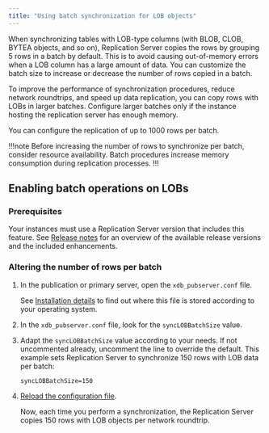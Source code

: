 ```yaml
---
title: "Using batch synchronization for LOB objects"
---
```


When synchronizing tables with LOB-type columns (with BLOB, CLOB, BYTEA objects, and so on), Replication Server copies the rows by grouping 5 rows in a batch by default. This is to avoid causing out-of-memory errors when a LOB column has a large amount of data. You can customize the batch size to increase or decrease the number of rows copied in a batch.

To improve the performance of synchronization procedures, reduce network roundtrips, and speed up data replication, you can copy rows with LOBs in larger batches. Configure larger batches only if the instance hosting the replication server has enough memory.

You can configure the replication of up to 1000 rows per batch.

!!!note 
   Before increasing the number of rows to synchronize per batch, consider resource availability. Batch procedures increase memory consumption during replication processes. 
!!!

## Enabling batch operations on LOBs

### Prerequisites 

Your instances must use a Replication Server version that includes this feature. See [Release notes](../../../eprs_rel_notes) for an overview of the available release versions and the included enhancements. 

### Altering the number of rows per batch

1.  In the publication or primary server, open the `xdb_pubserver.conf` file. 

    See [Installation details](../../../installing/installation_details/#additional-details) to find out where this file is stored according to your operating system. 

1.  In the `xdb_pubserver.conf` file, look for the `syncLOBBatchSize` value.

1.  Adapt the `syncLOBBatchSize` value according to your needs. If not uncommented already, uncomment the line to override the default. This example sets Replication Server to synchronize 150 rows with LOB data per batch:

    ```
    syncLOBBatchSize=150
    ```

1.  [Reload the configuration file](../../../08_xdb_cli/03_xdb_cli_commands/52_reload_conf_file).

    Now, each time you perform a synchronization, the Replication Server copies 150 rows with LOB objects per network roundtrip.
